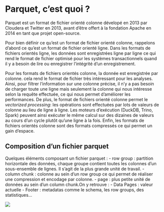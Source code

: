 # Parquet, c'est quoi ? 

Parquet est un format de fichier orienté colonne dévelopé en 2013 par Cloudera et Twitter en 2013, avant d'être offert à la fondation Apache en 2014 en tant que projet open-source. 

Pour bien définir ce qu'est un  format de fichier orienté colonne, rappelons d'abord ce qu'est un format de fichier orienté ligne. Dans les formats de fichiers orientés ligne, les données sont enregistrées ligne par ligne ce qui rend le format de fichier optimisé pour les systèmes transactionnels quand il y a besoin de lire ou enregistrer l'intégrité d'un enregistrement.

Pour les formats de fichiers orientés colonne, la donnée est enregistrée par colonne. cela rend le format de fichier très intéressant pour les analyses. Ainsi, pour filtrer l'information sur une colonne précise, il n'y a pas besoin de charger toute une ligne mais seulement la colonne qui nous intéresse selon la requête effectuée, ce qui nous permet d'améliorer les performances. De plus, le format de fichiers orienté colonne permet le *vectorized processing*: les opérations sont effectuées par lots de valeurs de colonne au lieu de ligne à ligne. Les moteurs d'exécution (DuckDB, Trino, Spark) peuvent ainsi exécuter le même calcul sur des dizaines de valeurs au cours d'un cycle plutôt qu'une ligne à la fois.
Enfin, les formats de fichiers orientés colonne sont des formats compressés ce qui permet un gain d'espace.


## Composition d'un fichier parquet

Quelques éléments composant un fichier parquet : 
- row group : partition horizontale des données, chaque groupe contient toutes les colonnes d'un sous-ensemble de lignes. Il s'agit de la plus grande unité de travail.
- column chunk : colonne au sein d'un row group ce qui permet de réaliser une compression et encodage par colonne.
- page : plus petite unité de données au sein d'un column chunk.On y retrouve :
    - Data Pages : valeur actuelle 
    - Footer : metadatas comme le schema, les row groups, des statistiques... 

![](../../img/parquet.svg){fig-align="center"}
